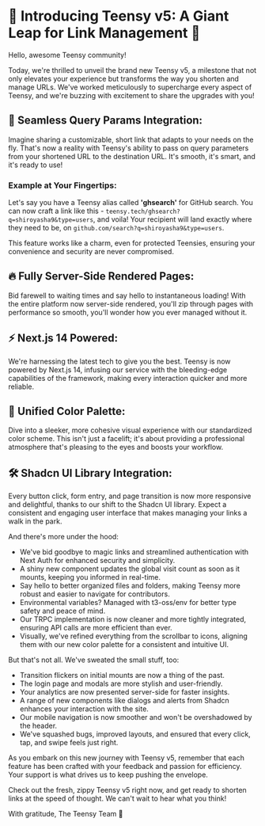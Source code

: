 # 🎉 Introducing Teensy v5: A Giant Leap for Link Management 🚀

Hello, awesome Teensy community!

Today, we're thrilled to unveil the brand new Teensy v5, a milestone that not only elevates your experience but transforms the way you shorten and manage URLs. We've worked meticulously to supercharge every aspect of Teensy, and we're buzzing with excitement to share the upgrades with you!

## 🔄 Seamless Query Params Integration:

Imagine sharing a customizable, short link that adapts to your needs on the fly. That's now a reality with Teensy's ability to pass on query parameters from your shortened URL to the destination URL. It's smooth, it's smart, and it's ready to use!

### Example at Your Fingertips:

Let's say you have a Teensy alias called **'ghsearch'** for GitHub search. You can now craft a link like this - `teensy.tech/ghsearch?q=shiroyasha9&type=users`, and voila! Your recipient will land exactly where they need to be, on `github.com/search?q=shiroyasha9&type=users`.

This feature works like a charm, even for protected Teensies, ensuring your convenience and security are never compromised.

## 🔥 Fully Server-Side Rendered Pages:

Bid farewell to waiting times and say hello to instantaneous loading! With the entire platform now server-side rendered, you'll zip through pages with performance so smooth, you'll wonder how you ever managed without it.

## ⚡️ Next.js 14 Powered:

We're harnessing the latest tech to give you the best. Teensy is now powered by Next.js 14, infusing our service with the bleeding-edge capabilities of the framework, making every interaction quicker and more reliable.

## 🎨 Unified Color Palette:

Dive into a sleeker, more cohesive visual experience with our standardized color scheme. This isn't just a facelift; it's about providing a professional atmosphere that's pleasing to the eyes and boosts your workflow.

## 🛠️ Shadcn UI Library Integration:

Every button click, form entry, and page transition is now more responsive and delightful, thanks to our shift to the Shadcn UI library. Expect a consistent and engaging user interface that makes managing your links a walk in the park.

And there's more under the hood:

- We've bid goodbye to magic links and streamlined authentication with Next Auth for enhanced security and simplicity.
- A shiny new component updates the global visit count as soon as it mounts, keeping you informed in real-time.
- Say hello to better organized files and folders, making Teensy more robust and easier to navigate for contributors.
- Environmental variables? Managed with t3-oss/env for better type safety and peace of mind.
- Our TRPC implementation is now cleaner and more tightly integrated, ensuring API calls are more efficient than ever.
- Visually, we've refined everything from the scrollbar to icons, aligning them with our new color palette for a consistent and intuitive UI.

But that's not all. We've sweated the small stuff, too:

- Transition flickers on initial mounts are now a thing of the past.
- The login page and modals are more stylish and user-friendly.
- Your analytics are now presented server-side for faster insights.
- A range of new components like dialogs and alerts from Shadcn enhances your interaction with the site.
- Our mobile navigation is now smoother and won't be overshadowed by the header.
- We've squashed bugs, improved layouts, and ensured that every click, tap, and swipe feels just right.

As you embark on this new journey with Teensy v5, remember that each feature has been crafted with your feedback and passion for efficiency. Your support is what drives us to keep pushing the envelope.

Check out the fresh, zippy Teensy v5 right now, and get ready to shorten links at the speed of thought. We can't wait to hear what you think!

With gratitude,
The Teensy Team 🌟
